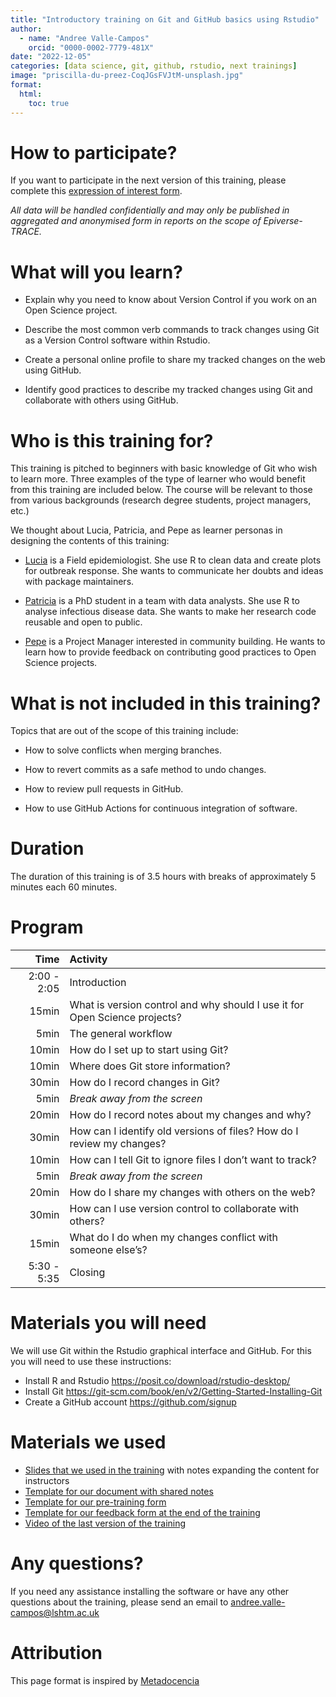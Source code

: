 ```yaml
---
title: "Introductory training on Git and GitHub basics using Rstudio"
author:
  - name: "Andree Valle-Campos"
    orcid: "0000-0002-7779-481X"
date: "2022-12-05"
categories: [data science, git, github, rstudio, next trainings]
image: "priscilla-du-preez-CoqJGsFVJtM-unsplash.jpg"
format:
  html: 
    toc: true
---
```


# How to participate?

If you want to participate in the next version of this training, please complete this [expression of interest form](https://docs.google.com/forms/d/e/1FAIpQLSc0u9ZLSx5WyQWNOzQbU_G2lz0TKNBY-PqVU4cgQ8wP-IIWWA/viewform?usp=sf_link).

<!-- The next training session will take place on [Monday 5th of December, at 2pm BST](https://www.timeanddate.com/worldclock/fixedtime.html?msg=Introductory+training+on+Git+basics&iso=20221205T14&p1=%3A&ah=4). Fill out this form to confirm your participation. -->

*All data will be handled confidentially and may only be published in aggregated and anonymised form in reports on the scope of Epiverse-TRACE.*

# What will you learn?

-   Explain why you need to know about Version Control if you work on an Open Science project.

-   Describe the most common verb commands to track changes using Git as a Version Control software within Rstudio.

-   Create a personal online profile to share my tracked changes on the web using GitHub.

-   Identify good practices to describe my tracked changes using Git and collaborate with others using GitHub.

# Who is this training for?

This training is pitched to beginners with basic knowledge of Git who wish to learn more. Three examples of the type of learner who would benefit from this training are included below. The course will be relevant to those from various backgrounds (research degree students, project managers, etc.)

We thought about Lucia, Patricia, and Pepe as learner personas in designing the contents of this training:

-   [Lucia](https://epiverse-trace.github.io/personas/lucia-outbreaks.html) is a Field epidemiologist. She use R to clean data and create plots for outbreak response. She wants to communicate her doubts and ideas with package maintainers.

-   [Patricia](https://epiverse-trace.github.io/personas/patricia-discoverer.html) is a PhD student in a team with data analysts. She use R to analyse infectious disease data. She wants to make her research code reusable and open to public. 

-   [Pepe](https://epiverse-trace.github.io/personas/pepe-openmanager.html) is a Project Manager interested in community building. He wants to learn how to provide feedback on contributing good practices to Open Science projects.

# What is not included in this training?

Topics that are out of the scope of this training include:

-   How to solve conflicts when merging branches.

-   How to revert commits as a safe method to undo changes.

-   How to review pull requests in GitHub.

-   How to use GitHub Actions for continuous integration of software.

# Duration

The duration of this training is of 3.5 hours with breaks of approximately 5 minutes each 60 minutes.

# Program

|        Time | Activity                                                                   |
|-----------:|:---------------------------------------------------------|
| 2:00 - 2:05 | Introduction                                                               |
|       15min | What is version control and why should I use it for Open Science projects? |
|        5min | The general workflow                                                       |
|       10min | How do I set up to start using Git?                                        |
|       10min | Where does Git store information?                                          |
|       30min | How do I record changes in Git?                                            |
|        5min | _Break away from the screen_                                                 |
|       20min | How do I record notes about my changes and why?                   |
|       30min | How can I identify old versions of files? How do I review my changes?      |
|       10min | How can I tell Git to ignore files I don't want to track?                  |
|        5min | _Break away from the screen_                                                 |
|       20min | How do I share my changes with others on the web?                          |
|       30min | How can I use version control to collaborate with others?            |
|       15min | What do I do when my changes conflict with someone else's?                 |
| 5:30 - 5:35 | Closing                                                                    |

# Materials you will need

We will use Git within the Rstudio graphical interface and GitHub. For this you will need to use these instructions:

-   Install R and Rstudio <https://posit.co/download/rstudio-desktop/>
-   Install Git <https://git-scm.com/book/en/v2/Getting-Started-Installing-Git>
-   Create a GitHub account <https://github.com/signup>

# Materials we used

- [Slides that we used in the training](https://docs.google.com/presentation/d/1kE13oZCoSwlXJL_UhvhiX6W0hNaE1ZEkFsHAX-Pl5o0/edit?usp=sharing) with notes expanding the content for instructors
- [Template for our document with shared notes](https://docs.google.com/document/d/1p7BWfqG0-advDHmhzYas1WyhHIZQvLs1HWR39_o7X7k/edit?usp=sharing)
- [Template for our pre-training form](https://docs.google.com/forms/d/1LsSsMmwuLIr_GCsw1K5AUxfCMb5_XiAlpno7up6zc8Q/copy)
- [Template for our feedback form at the end of the training](https://docs.google.com/forms/d/1h-mHJgPg0u7Www6D2-kz4Q3scQ03M30IYLm-0d6QIv8/copy) 
- [Video of the last version of the training](https://drive.google.com/file/d/1yAztO0qb13Jo6qwQ-PN7tHgTbGcKv8LX/view?usp=share_link)

# Any questions?

If you need any assistance installing the software or have any other questions about the training, please send an email to [andree.valle-campos\@lshtm.ac.uk](mailto:andree.valle-campos@lshtm.ac.uk){.email}

# Attribution

This page format is inspired by [Metadocencia](https://www.metadocencia.org/curso/intro-abc-online/)

